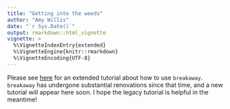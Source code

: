```yaml
---
title: "Getting into the weeds"
author: "Amy Willis"
date: "`r Sys.Date()`"
output: rmarkdown::html_vignette
vignette: >
  %\VignetteIndexEntry{extended}
  %\VignetteEngine{knitr::rmarkdown}
  %\VignetteEncoding{UTF-8}
---
```

  

Please see [here](github.com/adw96/stamps) for an extended tutorial about how to use `breakaway`. `breakaway` has undergone substantial renovations since that time, and a new tutorial will appear here soon. I hope the legacy tutorial is helpful in the meantime!